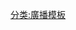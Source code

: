 {{Navbox
|name = Radio in matsu
|title = [[連江縣 (中華民國)|連江縣]]（馬祖）的[[電台廣播|廣播電台]]
|group1style = background-color:Yellowgreen;
|group1 = FM
|list1  = [[國立教育廣播電臺|教育廣播電台]]馬祖轉播站 '''91.5''' &#124; [[非凡音廣播電台]] '''98.5'''
|group2 =鄰近地區的電台
|list2  =  
{{Navbox|child
  | evenodd = swap
  | group1 = FM
  | list1  = 福州人民廣播 893女主播电台 '''89.3''' &#124; 福州人民廣播電台 左海之声 '''90.1''' &#124; [[中央人民广播电台中国之声|中国之声]] '''92.0'''/'''93.5''' &#124; [[中央人民广播电台音乐之声|MusicRadio]] '''92.6''' &#124; [[中央人民广播电台经济之声|经济之声]] '''94.9''' &#124; [[福建省广播影视集团|福建人民廣播電台]]经济廣播 '''96.1''' &#124; [[中央人民广播电台中华之声|中華之聲]] '''102.3''' &#124; [[福建省广播影视集团|福建人民廣播電台]]新闻综合（福建新聞廣播） '''103.6''' &#124; [[中央人民广播电台神州之声|神州之聲]] '''106.2'''
  | group2 = AM
  | list2  = [[中央人民广播电台中国之声|中国之声]] '''540'''
 }}

|belowstyle = text-align: left;
|below={{普通列表|
※馬祖部分地區可收聽[[ICRT]]
}}
}}<noinclude>
[[分类:廣播模板]]
</noinclude>